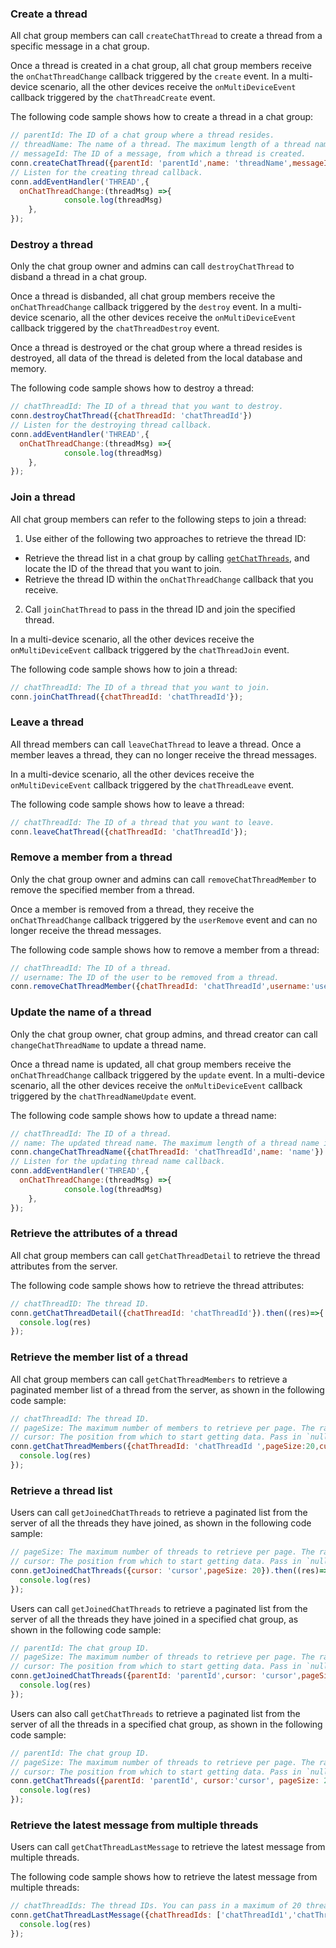 <PlatformWrapper platform="web">

### Create a thread

All chat group members can call `createChatThread` to create a thread from a specific message in a chat group.

Once a thread is created in a chat group, all chat group members receive the `onChatThreadChange` callback triggered by the `create` event. In a multi-device scenario, all the other devices receive the `onMultiDeviceEvent` callback triggered by the `chatThreadCreate` event.

The following code sample shows how to create a thread in a chat group:

```javascript
// parentId: The ID of a chat group where a thread resides.
// threadName: The name of a thread. The maximum length of a thread name is 64 characters.
// messageId: The ID of a message, from which a thread is created.
conn.createChatThread({parentId: 'parentId',name: 'threadName',messageId: 'messageId'})
// Listen for the creating thread callback.
conn.addEventHandler('THREAD',{
  onChatThreadChange:(threadMsg) =>{
			console.log(threadMsg)
	},
});
```

### Destroy a thread

Only the chat group owner and admins can call `destroyChatThread` to disband a thread in a chat group.

Once a thread is disbanded, all chat group members receive the `onChatThreadChange` callback triggered by the `destroy` event. In a multi-device scenario, all the other devices receive the `onMultiDeviceEvent` callback triggered by the `chatThreadDestroy` event.

<div class="alert note">Once a thread is destroyed or the chat group where a thread resides is destroyed, all data of the thread is deleted from the local database and memory.</div>

The following code sample shows how to destroy a thread:

```javascript
// chatThreadId: The ID of a thread that you want to destroy.
conn.destroyChatThread({chatThreadId: 'chatThreadId'})
// Listen for the destroying thread callback.
conn.addEventHandler('THREAD',{
  onChatThreadChange:(threadMsg) =>{
			console.log(threadMsg)
	},
});
```

### Join a thread

All chat group members can refer to the following steps to join a thread:

1. Use either of the following two approaches to retrieve the thread ID:
- Retrieve the thread list in a chat group by calling [`getChatThreads`](#fetch), and locate the ID of the thread that you want to join.
- Retrieve the thread ID within the `onChatThreadChange` callback that you receive.
2. Call `joinChatThread` to pass in the thread ID and join the specified thread.

In a multi-device scenario, all the other devices receive the `onMultiDeviceEvent` callback triggered by the `chatThreadJoin` event.

The following code sample shows how to join a thread:

```javascript
// chatThreadId: The ID of a thread that you want to join.
conn.joinChatThread({chatThreadId: 'chatThreadId'});
```


### Leave a thread

All thread members can call `leaveChatThread` to leave a thread. Once a member leaves a thread, they can no longer receive the thread messages.

In a multi-device scenario, all the other devices receive the `onMultiDeviceEvent` callback triggered by the `chatThreadLeave` event.

The following code sample shows how to leave a thread:

```javascript
// chatThreadId: The ID of a thread that you want to leave.
conn.leaveChatThread({chatThreadId: 'chatThreadId'});
```


### Remove a member from a thread

Only the chat group owner and admins can call `removeChatThreadMember` to remove the specified member from a thread.

Once a member is removed from a thread, they receive the `onChatThreadChange` callback triggered by the `userRemove` event and can no longer receive the thread messages.

The following code sample shows how to remove a member from a thread:

```javascript
// chatThreadId: The ID of a thread.
// username: The ID of the user to be removed from a thread.
conn.removeChatThreadMember({chatThreadId: 'chatThreadId',username:'username'}); 
```


### Update the name of a thread

Only the chat group owner, chat group admins, and thread creator can call `changeChatThreadName` to update a thread name.

Once a thread name is updated, all chat group members receive the `onChatThreadChange` callback triggered by the `update` event. In a multi-device scenario, all the other devices receive the `onMultiDeviceEvent` callback triggered by the `chatThreadNameUpdate` event.

The following code sample shows how to update a thread name:

```javascript
// chatThreadId: The ID of a thread.
// name: The updated thread name. The maximum length of a thread name is 64 characters.
conn.changeChatThreadName({chatThreadId: 'chatThreadId',name: 'name'})
// Listen for the updating thread name callback.
conn.addEventHandler('THREAD',{
  onChatThreadChange:(threadMsg) =>{
			console.log(threadMsg)
	},
});
```


### Retrieve the attributes of a thread

All chat group members can call `getChatThreadDetail` to retrieve the thread attributes from the server.

The following code sample shows how to retrieve the thread attributes:

```javascript
// chatThreadID: The thread ID.
conn.getChatThreadDetail({chatThreadId: 'chatThreadId'}).then((res)=>{
  console.log(res)
});
```


### Retrieve the member list of a thread

All chat group members can call `getChatThreadMembers` to retrieve a paginated member list of a thread from the server, as shown in the following code sample:

```javascript
// chatThreadId: The thread ID.
// pageSize: The maximum number of members to retrieve per page. The range is [1, 50].
// cursor: The position from which to start getting data. Pass in `null` or an empty string at the first call.
conn.getChatThreadMembers({chatThreadId: 'chatThreadId ',pageSize:20,cursor:'cursor'}).then((res)=>{
  console.log(res)
});
```


### Retrieve a thread list

Users can call `getJoinedChatThreads` to retrieve a paginated list from the server of all the threads they have joined, as shown in the following code sample:

```javascript
// pageSize: The maximum number of threads to retrieve per page. The range is [1, 50].
// cursor: The position from which to start getting data. Pass in `null` or an empty string at the first call.
conn.getJoinedChatThreads({cursor: 'cursor',pageSize: 20}).then((res)=>{
  console.log(res)
});
```

Users can call `getJoinedChatThreads` to retrieve a paginated list from the server of all the threads they have joined in a specified chat group, as shown in the following code sample:

```javascript
// parentId: The chat group ID.
// pageSize: The maximum number of threads to retrieve per page. The range is [1, 50].
// cursor: The position from which to start getting data. Pass in `null` or an empty string at the first call.
conn.getJoinedChatThreads({parentId: 'parentId',cursor: 'cursor',pageSize: 20}).then((res)=>{
  console.log(res)
});
```

Users can also call `getChatThreads` to retrieve a paginated list from the server of all the threads in a specified chat group, as shown in the following code sample:<a name="fetch"></a>

```javascript
// parentId: The chat group ID.
// pageSize: The maximum number of threads to retrieve per page. The range is [1, 50].
// cursor: The position from which to start getting data. Pass in `null` or an empty string at the first call.
conn.getChatThreads({parentId: 'parentId', cursor:'cursor', pageSize: 20}).then((res)=>{
  console.log(res)
});
```


### Retrieve the latest message from multiple threads

Users can call `getChatThreadLastMessage` to retrieve the latest message from multiple threads.

The following code sample shows how to retrieve the latest message from multiple threads:

```javascript
// chatThreadIds: The thread IDs. You can pass in a maximum of 20 thread IDs.
conn.getChatThreadLastMessage({chatThreadIds: ['chatThreadId1','chatThreadId2']}).then((res)=>{
  console.log(res)
});
```

</PlatformWrapper>